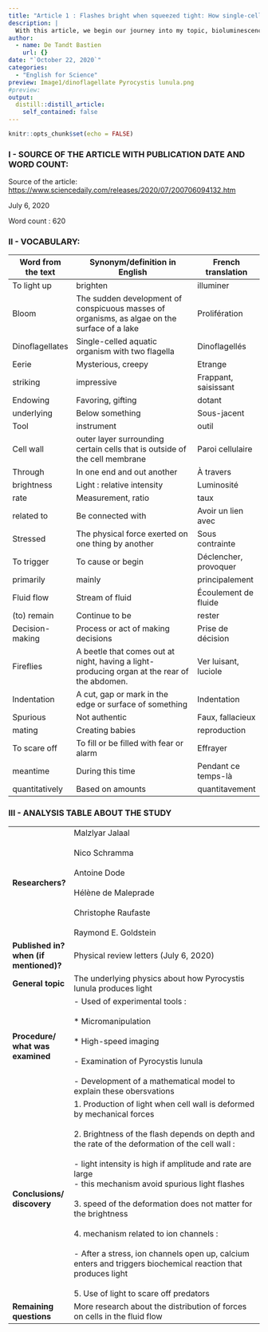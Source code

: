 ```yaml
---
title: "Article 1 : Flashes bright when squeezed tight: How single-celled organisms light up the oceans"
description: |
  With this article, we begin our journey into my topic, bioluminescence ! We take a closer look to an organism who can produce light and make the oceans shine.
author:
  - name: De Tandt Bastien
    url: {}
date: "`October 22, 2020`"
categories:
  - "English for Science"
preview: Image1/dinoflagellate Pyrocystis lunula.png
#preview: 
output:
  distill::distill_article:
    self_contained: false
---
```


```r
knitr::opts_chunk$set(echo = FALSE)
```

### I - SOURCE OF THE ARTICLE WITH PUBLICATION DATE AND WORD COUNT:

Source of the article: [https://www.sciencedaily.com/releases/2020/07/200706094132.htm](https://www.sciencedaily.com/releases/2020/07/200706094132.htm)

July 6, 2020

Word count : 620

### II - VOCABULARY: 

| Word from the text | Synonym/definition in English                                                                | French translation    |
| ------------------ | -------------------------------------------------------------------------------------------- | --------------------- |
| To light up        | brighten                                                                                     | illuminer             |
| Bloom              | The sudden development of conspicuous masses of organisms, as algae on the surface of a lake | Prolifération         |
| Dinoflagellates    | Single-celled aquatic organism with two flagella                                             | Dinoflagellés         |
| Eerie              | Mysterious, creepy                                                                           | Etrange               |
| striking           | impressive                                                                                   | Frappant, saisissant  |
| Endowing           | Favoring, gifting                                                                            | dotant                |
| underlying         | Below something                                                                              | Sous-jacent           |
| Tool               | instrument                                                                                   | outil                 |
| Cell wall          | outer layer surrounding certain cells that is outside of the cell membrane                   | Paroi cellulaire      |
| Through            | In one end and out another                                                                   | À travers             |
| brightness         | Light : relative intensity                                                                   | Luminosité            |
| rate               | Measurement, ratio                                                                           | taux                  |
| related to         | Be connected with                                                                            | Avoir un lien avec    |
| Stressed           | The physical force exerted on one thing by another                                           | Sous contrainte       |
| To trigger         | To cause or begin                                                                            | Déclencher, provoquer |
| primarily          | mainly                                                                                       | principalement        |
| Fluid flow         | Stream of fluid                                                                              | Écoulement de fluide  |
| (to) remain        | Continue to be                                                                               | rester                |
| Decision-making    | Process or act of making decisions                                                           | Prise de décision     |
| Fireflies          | A beetle that comes out at night, having a light-producing organ at the rear of the abdomen. | Ver luisant, luciole  |
| Indentation        | A cut, gap or mark in the edge or surface of something                                       | Indentation           |
| Spurious           | Not authentic                                                                                | Faux, fallacieux      |
| mating             | Creating babies                                                                              | reproduction          |
| To scare off       | To fill or be filled with fear or alarm                                                      | Effrayer              |
| meantime           | During this time                                                                             | Pendant ce temps-là   |
| quantitatively     | Based on amounts                                                                             | quantitavement        |

### III - ANALYSIS TABLE ABOUT THE STUDY 

|                                        	|                                                                                                                                                                                                                                                                                                                                                                                                                                                                                                                                                                                      	|
|----------------------------------------	|--------------------------------------------------------------------------------------------------------------------------------------------------------------------------------------------------------------------------------------------------------------------------------------------------------------------------------------------------------------------------------------------------------------------------------------------------------------------------------------------------------------------------------------------------------------------------------------	|
| **Researchers?**                       	| Malzlyar Jalaal<br><br>Nico Schramma<br><br>Antoine Dode<br><br>Hélène de Maleprade<br><br>Christophe Raufaste<br><br>Raymond E. Goldstein                                                                                                                                                                                                                                                                                                                                                                                                                                           	|
| **Published in? when (if mentioned)?** 	| Physical review letters (July 6, 2020)                                                                                                                                                                                                                                                                                                                                                                                                                                                                                                                                               	|
| **General topic**                      	| The underlying physics about how Pyrocystis lunula produces light                                                                                                                                                                                                                                                                                                                                                                                                                                                                                                                    	|
| **Procedure/ what was examined**       	| - Used of experimental tools :<br><br>* Micromanipulation<br><br>* High-speed imaging<br><br>- Examination of Pyrocystis lunula<br><br>- Development of a mathematical model to explain these obersvations                                                                                                                                                                                                                                                                                                                                                                           	|
| **Conclusions/ discovery**             	| 1. Production of light when cell wall is deformed by mechanical forces<br><br>2. Brightness of the flash depends on depth and the rate of the deformation of the cell wall :<br><br>- light intensity is high if amplitude and rate are large<br>- this mechanism avoid spurious light flashes<br><br>3. speed of the deformation does not matter for the brightness<br><br>4. mechanism related to ion channels :<br><br>- After a stress, ion channels open up, calcium enters and triggers biochemical reaction that produces light<br><br>5. Use of light to scare off predators 	|
| **Remaining questions**                	| More research about the distribution of forces on cells in the fluid flow                                                                                                                                                                                                                                                                                                                                                                                                                                                                                                            	|

